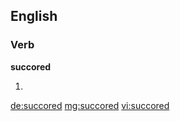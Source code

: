 ==English==

===Verb===
'''succored'''

# {{en-past of|succor}}

[[de:succored]]
[[mg:succored]]
[[vi:succored]]